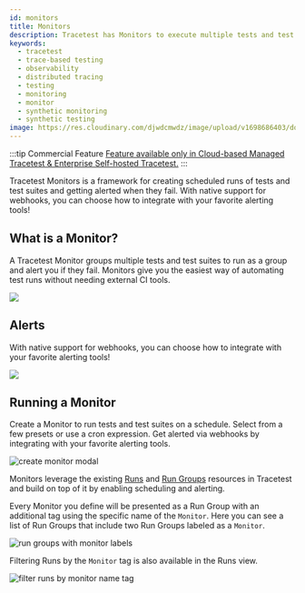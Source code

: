```yaml
---
id: monitors
title: Monitors
description: Tracetest has Monitors to execute multiple tests and test suites as a group and alert you if they fail.
keywords:
  - tracetest
  - trace-based testing
  - observability
  - distributed tracing
  - testing
  - monitoring
  - monitor
  - synthetic monitoring
  - synthetic testing
image: https://res.cloudinary.com/djwdcmwdz/image/upload/v1698686403/docs/Blog_Thumbnail_14_rsvkmo.jpg
---
```


:::tip Commercial Feature
[Feature available only in Cloud-based Managed Tracetest & Enterprise Self-hosted Tracetest.](https://tracetest.io/pricing)
:::

Tracetest Monitors is a framework for creating scheduled runs of tests and test suites and getting alerted when they fail. With native support for webhooks, you can choose how to integrate with your favorite alerting tools!

## What is a Monitor?

A Tracetest Monitor groups multiple tests and test suites to run as a group and alert you if they fail. Monitors give you the easiest way of automating test runs without needing external CI tools.

![](https://res.cloudinary.com/djwdcmwdz/image/upload/v1719399627/Blogposts/Tracetest-Monitors-Trace-based-testing-meets-Synthetic-Monitoring/app-stage.tracetest.io_organizations_ttorg_bbf2def23aec248a_environments_ttenv_ee3687f0d89536d7_monitor_8zfKNkQSR_run_353_overview_3_tly95w.png)

## Alerts

With native support for webhooks, you can choose how to integrate with your favorite alerting tools!

![](https://res.cloudinary.com/djwdcmwdz/image/upload/v1719399653/Blogposts/Tracetest-Monitors-Trace-based-testing-meets-Synthetic-Monitoring/app-stage.tracetest.io_organizations_ttorg_bbf2def23aec248a_environments_ttenv_ee3687f0d89536d7_monitor_8zfKNkQSR_run_353_overview_2_1_jqtuet.png)

## Running a Monitor

Create a Monitor to run tests and test suites on a schedule. Select from a few presets or use a cron expression. Get alerted via webhooks by integrating with your favorite alerting tools.

![create monitor modal](https://res.cloudinary.com/djwdcmwdz/image/upload/v1719399711/Blogposts/Tracetest-Monitors-Trace-based-testing-meets-Synthetic-Monitoring/app-stage.tracetest.io_organizations_ttorg_bbf2def23aec248a_environments_ttenv_ee3687f0d89536d7_test_pokeshop-demo-import-pokemon-queue_run_277_automate_2_1_w3mwtw.png)

Monitors leverage the existing [Runs](/concepts/runs) and [Run Groups](/concepts/run-groups) resources in Tracetest and build on top of it by enabling scheduling and alerting.

Every Monitor you define will be presented as a Run Group with an additional tag using the specific name of the `Monitor`.  Here you can see a list of Run Groups that include two Run Groups labeled as a `Monitor`.

![run groups with monitor labels](https://res.cloudinary.com/djwdcmwdz/image/upload/v1719399770/Blogposts/Tracetest-Monitors-Trace-based-testing-meets-Synthetic-Monitoring/app-stage.tracetest.io_organizations_ttorg_bbf2def23aec248a_environments_ttenv_ee3687f0d89536d7_runs_page_1_name_startDate_endDate_monitorName_Pokeshop_20Monitor_1_1_aspntd.png)

Filtering Runs by the `Monitor` tag is also available in the Runs view.

![filter runs by monitor name tag](https://res.cloudinary.com/djwdcmwdz/image/upload/v1719399825/Blogposts/Tracetest-Monitors-Trace-based-testing-meets-Synthetic-Monitoring/app-stage.tracetest.io_organizations_ttorg_bbf2def23aec248a_environments_ttenv_ee3687f0d89536d7_runs_page_1_name_startDate_endDate_monitorName_Pokeshop_20Monitor_3_qhdltm.png)

